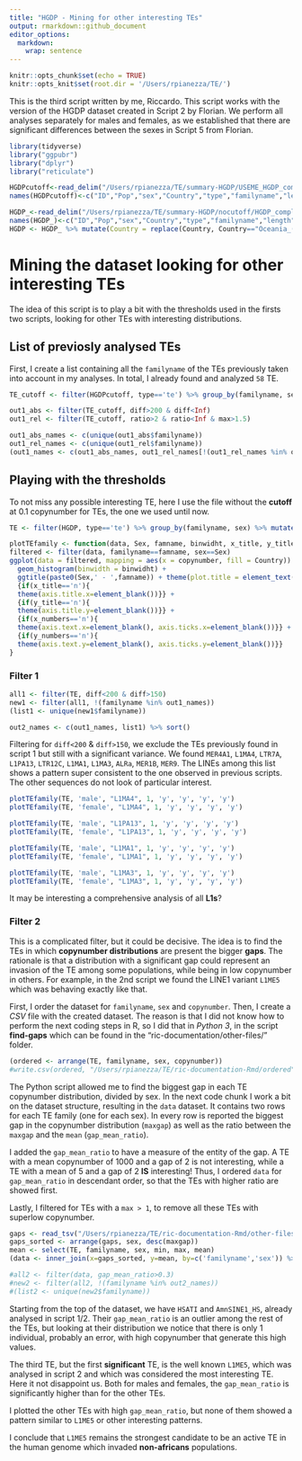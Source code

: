 ```yaml
---
title: "HGDP - Mining for other interesting TEs"
output: rmarkdown::github_document
editor_options: 
  markdown: 
    wrap: sentence
---
```


```r
knitr::opts_chunk$set(echo = TRUE)
knitr::opts_knit$set(root.dir = '/Users/rpianezza/TE/')
```

This is the third script written by me, Riccardo.
This script works with the version of the HGDP dataset created in Script 2 by Florian.
We perform all analyses separately for males and females, as we established that there are significant differences between the sexes in Script 5 from Florian.

```r
library(tidyverse)
library("ggpubr")
library("dplyr")
library("reticulate")

HGDPcutoff<-read_delim("/Users/rpianezza/TE/summary-HGDP/USEME_HGDP_complete_reflib6.2_mq10_batchinfo_cutoff0.01.txt",comment="#")
names(HGDPcutoff)<-c("ID","Pop","sex","Country","type","familyname","length","reads","copynumber","batch")

HGDP_<-read_delim("/Users/rpianezza/TE/summary-HGDP/nocutoff/HGDP_complete_reflib6.2_mq10_batchinfo.txt",comment="#")
names(HGDP_)<-c("ID","Pop","sex","Country","type","familyname","length","reads","copynumber","batch")
HGDP <- HGDP_ %>% mutate(Country = replace(Country, Country=="Oceania_(SGDP),Oceania", "Oceania"))
```

# Mining the dataset looking for other interesting TEs
The idea of this script is to play a bit with the thresholds used in the firsts two scripts, looking for other TEs with interesting distributions.

## List of previosly analysed TEs
First, I create a list containing all the `familyname` of the TEs previously taken into account in my analyses. In total, I already found and analyzed `58` TE.
```r
TE_cutoff <- filter(HGDPcutoff, type=='te') %>% group_by(familyname, sex) %>% mutate(max=max(copynumber), min=min(copynumber)) %>% mutate(diff = max-min, ratio = max/min)

out1_abs <- filter(TE_cutoff, diff>200 & diff<Inf)
out1_rel <- filter(TE_cutoff, ratio>2 & ratio<Inf & max>1.5)

out1_abs_names <- c(unique(out1_abs$familyname))
out1_rel_names <- c(unique(out1_rel$familyname))
(out1_names <- c(out1_abs_names, out1_rel_names[!(out1_rel_names %in% out1_abs_names)]) %>% sort())
```

## Playing with the thresholds
To not miss any possible interesting TE, here I use the file without the **cutoff** at 0.1 copynumber for TEs, the one we used until now. 
```r
TE <- filter(HGDP, type=='te') %>% group_by(familyname, sex) %>% mutate(max=max(copynumber), min=min(copynumber), mean=mean(copynumber)) %>% mutate(diff = max-min, ratio = max/min)
```

```r
plotTEfamily <- function(data, Sex, famname, binwidht, x_title, y_title, x_numbers, y_numbers){
filtered <- filter(data, familyname==famname, sex==Sex)
ggplot(data = filtered, mapping = aes(x = copynumber, fill = Country)) +
  geom_histogram(binwidth = binwidht) +
  ggtitle(paste0(Sex,' - ',famname)) + theme(plot.title = element_text(size = 8, hjust = 0.5)) +
  {if(x_title=='n'){
  theme(axis.title.x=element_blank())}} +
  {if(y_title=='n'){
  theme(axis.title.y=element_blank())}} +
  {if(x_numbers=='n'){
  theme(axis.text.x=element_blank(), axis.ticks.x=element_blank())}} +
  {if(y_numbers=='n'){
  theme(axis.text.y=element_blank(), axis.ticks.y=element_blank())}}
}
```

### Filter 1
```r
all1 <- filter(TE, diff<200 & diff>150)
new1 <- filter(all1, !(familyname %in% out1_names))
(list1 <- unique(new1$familyname))

out2_names <- c(out1_names, list1) %>% sort()
```

Filtering for `diff<200` & `diff>150`, we exclude the TEs previously found in script 1 but still with a significant variance. We found `MER4A1`, `L1MA4`, `LTR7A`, `L1PA13`, `LTR12C`, `L1MA1`, `L1MA3`, `ALRa`, `MER1B`, `MER9`. The LINEs among this list shows a pattern super consistent to the one observed in previous scripts. The other sequences do not look of particular interest.
```r
plotTEfamily(TE, 'male', "L1MA4", 1, 'y', 'y', 'y', 'y') 
plotTEfamily(TE, 'female', "L1MA4", 1, 'y', 'y', 'y', 'y')

plotTEfamily(TE, 'male', "L1PA13", 1, 'y', 'y', 'y', 'y') 
plotTEfamily(TE, 'female', "L1PA13", 1, 'y', 'y', 'y', 'y')

plotTEfamily(TE, 'male', "L1MA1", 1, 'y', 'y', 'y', 'y') 
plotTEfamily(TE, 'female', "L1MA1", 1, 'y', 'y', 'y', 'y')

plotTEfamily(TE, 'male', "L1MA3", 1, 'y', 'y', 'y', 'y') 
plotTEfamily(TE, 'female', "L1MA3", 1, 'y', 'y', 'y', 'y')
```
It may be interesting a comprehensive analysis of all **L1s**?

### Filter 2

This is a complicated filter, but it could be decisive. The idea is to find the TEs in which **copynumber distributions** are present the bigger **gaps**. The rationale is that a distribution with a significant gap could represent an invasion of the TE among some populations, while being in low copynumber in others. For example, in the 2nd script we found the LINE1 variant `L1ME5` which was behaving exactly like that.

First, I order the dataset for `familyname`, `sex` and `copynumber`. Then, I create a *CSV* file with the created dataset. The reason is that I did not know how to perform the next coding steps in R, so I did that in *Python 3*, in the script **find-gaps** which can be found in the "ric-documentation/other-files/" folder.
```r
(ordered <- arrange(TE, familyname, sex, copynumber))
#write.csv(ordered, "/Users/rpianezza/TE/ric-documentation-Rmd/ordered")
```
The Python script allowed me to find the biggest gap in each TE copynumber distribution, divided by sex. In the next code chunk I work a bit on the dataset structure, resulting in the `data` dataset. It contains two rows for each TE family (one for each sex). In every row is reported the biggest gap in the copynumber distribution (`maxgap`) as well as the ratio between the `maxgap` and the `mean` (`gap_mean_ratio`).

I added the `gap_mean_ratio` to have a measure of the entity of the gap. A TE with a mean copynumber of 1000 and a gap of 2 is not interesting, while a TE with a mean of 5 and a gap of 2 **IS** interesting! Thus, I ordered `data` for `gap_mean_ratio` in descendant order, so that the TEs with higher ratio are showed first.

Lastly, I filtered for TEs with a `max > 1`, to remove all these TEs with superlow copynumber.
```r
gaps <- read_tsv("/Users/rpianezza/TE/ric-documentation-Rmd/other-files/gaps.csv")
gaps_sorted <- arrange(gaps, sex, desc(maxgap))
mean <- select(TE, familyname, sex, min, max, mean)
(data <- inner_join(x=gaps_sorted, y=mean, by=c('familyname','sex')) %>% unique() %>% mutate(gap_mean_ratio=maxgap/mean) %>% relocate(maxgap, .after = mean) %>% arrange(desc(gap_mean_ratio)) %>% filter(max>1))

#all2 <- filter(data, gap_mean_ratio>0.3)
#new2 <- filter(all2, !(familyname %in% out2_names))
#(list2 <- unique(new2$familyname))
```

Starting from the top of the dataset, we have `HSATI` and `AmnSINE1_HS`, already analysed in script 1/2. Their `gap_mean_ratio` is an outlier among the rest of the TEs, but looking at their distribution we notice that there is only 1 individual, probably an error, with high copynumber that generate this high values.

The third TE, but the first **significant** TE, is the well known `L1ME5`, which was analysed in script 2 and which was considered the most interesting TE. Here it not disappoint us. Both for males and females, the `gap_mean_ratio` is significantly higher than for the other TEs.

I plotted the other TEs with high `gap_mean_ratio`, but none of them showed a pattern similar to `L1ME5` or other interesting patterns.

I conclude that `L1ME5` remains the strongest candidate to be an active TE in the human genome which invaded **non-africans** populations.